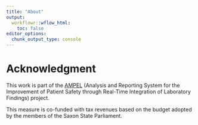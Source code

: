 ```yaml
---
title: "About"
output:
  workflowr::wflow_html:
    toc: false
editor_options:
  chunk_output_type: console
---
```


# Acknowledgment

This work is part of the [AMPEL](https://ampel.care/en/)
(Analysis and Reporting System for the Improvement of Patient Safety through
Real-Time Integration of Laboratory Findings) project.

This measure is co-funded with tax revenues based on the budget adopted by
the members of the Saxon State Parliament.
